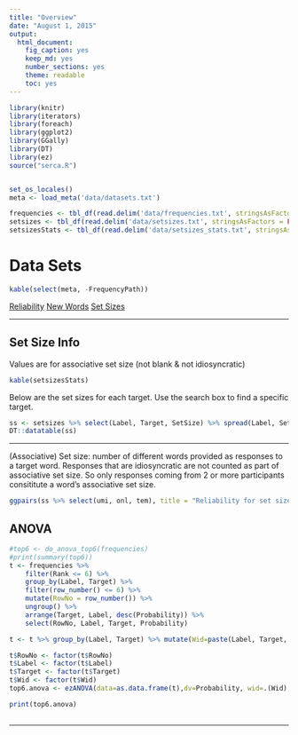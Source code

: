 ```yaml
---
title: "Overview"
date: "August 1, 2015"
output: 
  html_document: 
    fig_caption: yes
    keep_md: yes
    number_sections: yes
    theme: readable
    toc: yes
---
```

```r
library(knitr)
library(iterators)
library(foreach)
library(ggplot2)
library(GGally)
library(DT)
library(ez)
source("serca.R")


set_os_locales()
meta <- load_meta('data/datasets.txt')

frequencies <- tbl_df(read.delim('data/frequencies.txt', stringsAsFactors = FALSE, fileEncoding="UTF-8"))
setsizes <- tbl_df(read.delim('data/setsizes.txt', stringsAsFactors = FALSE, fileEncoding="UTF-8"))
setsizesStats <- tbl_df(read.delim('data/setsizes_stats.txt', stringsAsFactors = FALSE, fileEncoding="UTF-8"))

```

# Data Sets
```r
kable(select(meta, -FrequencyPath))
```

[Reliability](Reliability.html)
[New Words](new_words.html)
[Set Sizes](set_sizes.html)

-------


## Set Size Info
Values are for associative set size (not blank & not idiosyncratic)
```r
kable(setsizesStats)
```


Below are the set sizes for each target. Use the search box to find a specific target.

```r
ss <- setsizes %>% select(Label, Target, SetSize) %>% spread(Label, SetSize)
DT::datatable(ss)
```


-------


(Associative) Set size: number of different words provided as responses to a target word. Responses that are idiosyncratic are not counted as part of associative set size. So only responses coming from 2 or more participants consititute a word’s associative set size.


```r
ggpairs(ss %>% select(umi, onl, tem), title = "Reliability for set size - correlation")

```

## ANOVA
```r
#top6 <- do_anova_top6(frequencies)
#print(summary(top6))
t <- frequencies %>% 
    filter(Rank <= 6) %>%
    group_by(Label, Target) %>%
    filter(row_number() <= 6) %>%
    mutate(RowNo = row_number()) %>%
    ungroup() %>%
    arrange(Target, Label, desc(Probability)) %>%
    select(RowNo, Label, Target, Probability)

t <- t %>% group_by(Label, Target) %>% mutate(Wid=paste(Label, Target, sep='.'))

t$RowNo <- factor(t$RowNo)
t$Label <- factor(t$Label)
t$Target <- factor(t$Target)
t$Wid <- factor(t$Wid)
top6.anova <- ezANOVA(data=as.data.frame(t),dv=Probability, wid=.(Wid), within_full=.(RowNo), between = .(Label), detailed=F, type = 2)

print(top6.anova)
  
```


-------



